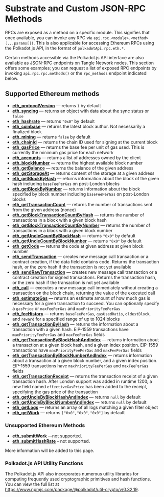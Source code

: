 # Substrate and Custom JSON-RPC Methods

RPCs are exposed as a method on a specific module. This signifies that once available, you can invoke any RPC via `api.rpc.<module>.<method>(...params[])`. This is also applicable for accessing Ethereum RPCs using the Polkadot.js API, in the format of `polkadotApi.rpc.eth.*`.

Certain methods accessible via the Polkadot.js API interface are also available as JSON-RPC endpoints on Tangle Network nodes. This section offers some examples; you can request a list of exposed RPC endpoints by invoking `api.rpc.rpc.methods()` or the `rpc_methods` endpoint indicated below.

## Supported Ethereum methods

- **[eth_protocolVersion](https://eth.wiki/json-rpc/API#eth_protocolversion)** — returns `1` by default
- **[eth_syncing](https://eth.wiki/json-rpc/API#eth_syncing)** — returns an object with data about the sync status or `false`
- **[eth_hashrate](https://eth.wiki/json-rpc/API#eth_hashrate)** — returns `"0x0"` by default
- **[eth_coinbase](https://eth.wiki/json-rpc/API#eth_coinbase)** — returns the latest block author. Not necessarily a finalized block
- **[eth_mining](https://eth.wiki/json-rpc/API#eth_mining)** — returns `false` by default
- **[eth_chainId](https://eth.wiki/json-rpc/API#eth_chainid)** — returns the chain ID used for signing at the current block
- **[eth_gasPrice](https://eth.wiki/json-rpc/API#eth_gasprice)** — returns the base fee per unit of gas used. This is currently the minimum gas price for each network
- **[eth_accounts](https://eth.wiki/json-rpc/API#eth_accounts)** — returns a list of addresses owned by the client
- **[eth_blockNumber](https://eth.wiki/json-rpc/API#eth_blocknumber)** — returns the highest available block number
- **[eth_getBalance](https://eth.wiki/json-rpc/API#eth_getbalance)** — returns the balance of the given address
- **[eth_getStorageAt](https://eth.wiki/json-rpc/API#eth_getstorageat)** — returns content of the storage at a given address
- **[eth_getBlockByHash](https://eth.wiki/json-rpc/API#eth_getblockbyhash)** — returns information about the block of the given hash including `baseFeePerGas` on post-London blocks
- **[eth_getBlockByNumber](https://eth.wiki/json-rpc/API#eth_getblockbynumber)** — returns information about the block specified by block number including `baseFeePerGas` on post-London blocks
- **[eth_getTransactionCount](https://eth.wiki/json-rpc/API#eth_gettransactioncount)** — returns the number of transactions sent from the given address (nonce)
- **[eth_getBlockTransactionCountByHash](https://eth.wiki/json-rpc/API#eth_getblocktransactioncountbyhash)** — returns the number of transactions in a block with a given block hash
- **[eth_getBlockTransactionCountByNumber](https://eth.wiki/json-rpc/API#eth_getblocktransactioncountbynumber)** — returns the number of transactions in a block with a given block number
- **[eth_getUncleCountByBlockHash](https://eth.wiki/json-rpc/API#eth_getunclecountbyblockhash)** — returns `"0x0"` by default
- **[eth_getUncleCountByBlockNumber](https://eth.wiki/json-rpc/API#eth_getunclecountbyblocknumber)** — returns `"0x0"` by default
- **[eth_getCode](https://eth.wiki/json-rpc/API#eth_getcode)** — returns the code at given address at given block number
- **[eth_sendTransaction](https://eth.wiki/json-rpc/API#eth_sendtransaction)** — creates new message call transaction or a contract creation, if the data field contains code. Returns the transaction hash, or the zero hash if the transaction is not yet available
- **[eth_sendRawTransaction](https://eth.wiki/json-rpc/API#eth_sendrawtransaction)** — creates new message call transaction or a contract creation for signed transactions. Returns the transaction hash, or the zero hash if the transaction is not yet available
- **[eth_call](https://eth.wiki/json-rpc/API#eth_call)** — executes a new message call immediately without creating a transaction on the block chain, returning the value of the executed call
- **[eth_estimateGas](https://eth.wiki/json-rpc/API#eth_estimategas)** — returns an estimate amount of how much gas is necessary for a given transaction to succeed. You can optionally specify a `gasPrice` or `maxFeePerGas` and `maxPriorityFeePerGas`
- **[eth_feeHistory](https://docs.alchemy.com/alchemy/apis/ethereum/eth-feehistory)** — returns `baseFeePerGas`, `gasUsedRatio`, `oldestBlock`, and `reward` for a specified range of up to 1024 blocks
- **[eth_getTransactionByHash](https://eth.wiki/json-rpc/API#eth_gettransactionbyhash)** — returns the information about a transaction with a given hash. EIP-1559 transactions have `maxPriorityFeePerGas` and `maxFeePerGas` fields
- **[eth_getTransactionByBlockHashAndIndex](https://eth.wiki/json-rpc/API#eth_gettransactionbyblockhashandindex)** — returns information about a transaction at a given block hash, and a given index position. EIP-1559 transactions have `maxPriorityFeePerGas` and `maxFeePerGas` fields
- **[eth_getTransactionByBlockNumberAndIndex](https://eth.wiki/json-rpc/API#eth_gettransactionbyblocknumberandindex)** — returns information about a transaction at a given block number, and a given index position. EIP-1559 transactions have `maxPriorityFeePerGas` and `maxFeePerGas` fields
- **[eth_getTransactionReceipt](https://eth.wiki/json-rpc/API#eth_gettransactionreceipt)** — returns the transaction receipt of a given transaction hash. After London support was added in runtime 1200, a new field named `effectiveGasPrice` has been added to the receipt, specifying the gas price of the transaction
- **[eth_getUncleByBlockHashAndIndex](https://eth.wiki/json-rpc/API#eth_getunclebyblockhashandindex)** — returns `null` by default
- **[eth_getUncleByBlockNumberAndIndex](https://eth.wiki/json-rpc/API#eth_getunclebyblocknumberandindex)** — returns `null` by default
- **[eth_getLogs](https://eth.wiki/json-rpc/API#eth_getlogs)** — returns an array of all logs matching a given filter object
- **[eth_getWork](https://eth.wiki/json-rpc/API#eth_getwork)** — returns `["0x0","0x0","0x0"]` by default

### Unsupported Ethereum Methods

- **[eth_submitWork](https://eth.wiki/json-rpc/API#eth_submitwork)** —not supported.
- **[eth_submitHashRate](https://eth.wiki/json-rpc/API#eth_submithashrate)** - not supported.

More information will be added to this page.

### Polkadot.js API Utility Functions

The Polkadot.js API also incorporates numerous utility libraries for computing frequently used cryptographic primitives and hash functions. You can view the full list at https://www.npmjs.com/package/@polkadot/util-crypto/v/0.32.19.
